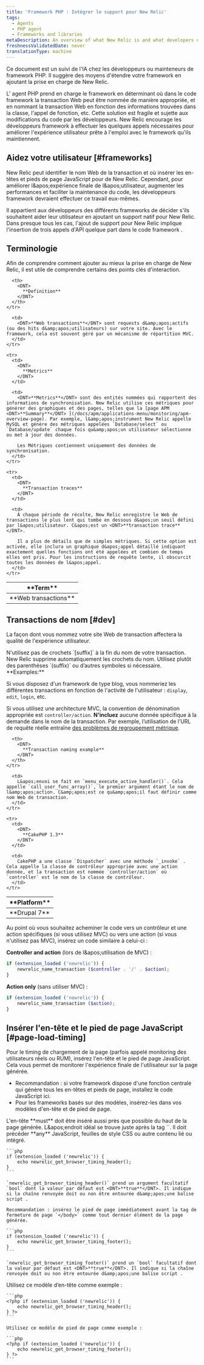```yaml
---
title: 'Framework PHP : Intégrer le support pour New Relic'
tags:
  - Agents
  - PHP agent
  - Frameworks and libraries
metaDescription: An overview of what New Relic is and what developers or maintainers of PHP frameworks need to do in order to integrate support for New Relic.
freshnessValidatedDate: never
translationType: machine
---
```


Ce document est un suivi de l&apos;IA chez les développeurs ou mainteneurs de framework PHP. Il suggère des moyens d&apos;étendre votre framework en ajoutant la prise en charge de New Relic.

L&apos; agent PHP prend en charge le framework en déterminant où dans le code framework la transaction Web peut être nommée de manière appropriée, et en nommant la transaction Web en fonction des informations trouvées dans la classe, l&apos;appel de fonction, etc. Cette solution est fragile et sujette aux modifications du code par les développeurs. New Relic encourage les développeurs framework à effectuer les quelques appels nécessaires pour améliorer l&apos;expérience utilisateur prête à l&apos;emploi avec le framework qu&apos;ils maintiennent.

## Aidez votre utilisateur [#frameworks]

New Relic peut identifier le nom Web de la transaction et où insérer les en-têtes et pieds de page JavaScript pour <InlinePopover type="browser" />de New Relic. Cependant, pour améliorer l&amp;apos;expérience finale de l&amp;apos;utilisateur, augmenter les performances et faciliter la maintenance du code, les développeurs framework devraient effectuer ce travail eux-mêmes.

Il appartient aux développeurs des différents frameworks de décider s&apos;ils souhaitent aider leur utilisateur en ajoutant un support natif pour New Relic. Dans presque tous les cas, l&apos;ajout de support pour New Relic implique l&apos;insertion de trois appels d&apos;API quelque part dans le code framework .

## Terminologie

Afin de comprendre comment ajouter au mieux la prise en charge de New Relic, il est utile de comprendre certains des points clés d&apos;interaction.

<table>
  <thead>
    <tr>
      <th width={150}>
        <DNT>
          **Term**
        </DNT>
      </th>

      <th>
        <DNT>
          **Definition**
        </DNT>
      </th>
    </tr>
  </thead>

  <tbody>
    <tr>
      <td>
        <DNT>
          **Web transactions**
        </DNT>
      </td>

      <td>
        <DNT>**Web transactions**</DNT> sont requests d&amp;apos;actifs (ou des hits d&amp;apos;utilisateurs) sur votre site. Avec le framework, cela est souvent géré par un mécanisme de répartition MVC.
      </td>
    </tr>

    <tr>
      <td>
        <DNT>
          **Metrics**
        </DNT>
      </td>

      <td>
        <DNT>**Metrics**</DNT> sont des entités nommées qui rapportent des informations de synchronisation. New Relic utilise ces métriques pour générer des graphiques et des pages, telles que la [page APM <DNT>**Summary**</DNT> ](/docs/apm/applications-menu/monitoring/apm-overview-page). Par exemple, l&amp;apos;instrument New Relic appelle MySQL et génère des métriques appelées `Database/select` ou `Database/update` chaque fois qu&amp;apos;un utilisateur sélectionne ou met à jour des données.

        Les Métriques contiennent uniquement des données de synchronisation.
      </td>
    </tr>

    <tr>
      <td>
        <DNT>
          **Transaction traces**
        </DNT>
      </td>

      <td>
        À chaque période de récolte, New Relic enregistre le Web de transactions le plus lent qui tombe en dessous d&apos;un seuil défini par l&apos;utilisateur. C&apos;est un <DNT>**transaction trace**</DNT>.

        Il a plus de détails que de simples métriques. Si cette option est activée, elle inclura un graphique d&apos;appel détaillé indiquant exactement quelles fonctions ont été appelées et combien de temps elles ont pris. Pour les instructions de requête lente, il obscurcit toutes les données de l&apos;appel.
      </td>
    </tr>
  </tbody>
</table>

## Transactions de nom [#dev]

La façon dont vous nommez votre site Web de transaction affectera la qualité de l&apos;expérience utilisateur.

<Callout variant="important">
  N&apos;utilisez pas de crochets `[suffix]` à la fin du nom de votre transaction. New Relic supprime automatiquement les crochets du nom. Utilisez plutôt des parenthèses `(suffix)` ou d’autres symboles si nécessaire.
</Callout>

<DNT>
  **Examples:**
</DNT>

Si vous disposez d&apos;un framework de type blog, vous nommeriez les différentes transactions en fonction de l&apos;activité de l&apos;utilisateur : `display`, `edit`, `login`, etc.

Si vous utilisez une architecture MVC, la convention de dénomination appropriée est `controller/action`. **N&apos;incluez** aucune donnée spécifique à la demande dans le nom de la transaction. Par exemple, l’utilisation de l’URL de requête réelle entraîne [des problèmes de regroupement métrique](/docs/features/metric-grouping-issues).

<table>
  <thead>
    <tr>
      <th width={150}>
        <DNT>
          **Platform**
        </DNT>
      </th>

      <th>
        <DNT>
          **Transaction naming example**
        </DNT>
      </th>
    </tr>
  </thead>

  <tbody>
    <tr>
      <td>
        <DNT>
          **Drupal 7**
        </DNT>
      </td>

      <td>
        L&apos;envoi se fait en `menu_execute_active_handler()`. Cela appelle `call_user_func_array()`, le premier argument étant le nom de l&amp;apos;action. C&amp;apos;est ce qu&amp;apos;il faut définir comme nom Web de transaction.
      </td>
    </tr>

    <tr>
      <td>
        <DNT>
          **CakePHP 1.3**
        </DNT>
      </td>

      <td>
        CakePHP a une classe `Dispatcher` avec une méthode `_invoke` . Cela appelle la classe de contrôleur appropriée avec une action donnée, et la transaction est nommée `controller/action` où `controller` est le nom de la classe de contrôleur.
      </td>
    </tr>
  </tbody>
</table>

Au point où vous souhaitez acheminer le code vers un contrôleur et une action spécifiques (si vous utilisez MVC) ou vers une action (si vous n&apos;utilisez pas MVC), insérez un code similaire à celui-ci :

<DNT>**Controller and action**</DNT> (lors de l&amp;apos;utilisation de MVC) :

```php
if (extension_loaded ('newrelic')) {
    newrelic_name_transaction ($controller . '/' . $action);
}
```

<DNT>**Action only**</DNT> (sans utiliser MVC) :

```php
if (extension_loaded ('newrelic')) {
    newrelic_name_transaction ($action);
}
```

## Insérer l&apos;en-tête et le pied de page JavaScript [#page-load-timing]

Pour le timing de chargement de la page (parfois appelé monitoring des utilisateurs réels ou RUM), insérez l&apos;en-tête et le pied de page JavaScript. Cela vous permet de monitorer l&apos;expérience finale de l&apos;utilisateur sur la page générée.

* Recommandation : si votre framework dispose d&apos;une fonction centrale qui génère tous les en-têtes et pieds de page, installez le code JavaScript ici.
* Pour les frameworks basés sur des modèles, insérez-les dans vos modèles d&apos;en-tête et de pied de page.

<CollapserGroup>
  <Collapser id="page-generator" title="Insérer dans une fonction de générateur de page">
    L&apos;en-tête <DNT>**must**</DNT> doit être inséré aussi près que possible du haut de la page générée. L&amp;apos;endroit idéal se trouve juste après la tag `<meta http-equiv....>`. Il doit précéder <DNT>**any**</DNT> JavaScript, feuilles de style CSS ou autre contenu lié ou intégré.

    ```php
    if (extension_loaded ('newrelic')) {
        echo newrelic_get_browser_timing_header();
    }
    ```

    `newrelic_get_browser_timing_header()` prend un argument facultatif `bool` dont la valeur par défaut est <DNT>**true**</DNT>. Il indique si la chaîne renvoyée doit ou non être entourée d&amp;apos;une balise script .

    Recommandation : insérez le pied de page immédiatement avant la tag de fermeture de page `</body>` comme tout dernier élément de la page générée.

    ```php
    if (extension_loaded ('newrelic')) {
        echo newrelic_get_browser_timing_footer();
    }
    ```

    `newrelic_get_browser_timing_footer()` prend un `bool` facultatif dont la valeur par défaut est <DNT>**true**</DNT>. Il indique si la chaîne renvoyée doit ou non être entourée d&amp;apos;une balise script .
  </Collapser>

  <Collapser id="template" title="Insérer dans les modèles">
    Utilisez ce modèle d’en-tête comme exemple :

    ```php
    <?php if (extension_loaded ('newrelic')) {
        echo newrelic_get_browser_timing_header();
    } ?>
    ```

    Utilisez ce modèle de pied de page comme exemple :

    ```php
    <?php if (extension_loaded ('newrelic')) {
        echo newrelic_get_browser_timing_footer();
    } ?>
    ```
  </Collapser>
</CollapserGroup>